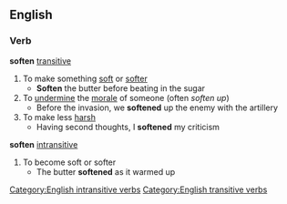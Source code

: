 ==English==
===Verb===
'''soften''' [[transitive]]
#To make something [[soft]] or [[softer]]
#* '''Soften''' the butter before beating in the sugar
#To [[undermine]] the [[morale]] of someone (often ''soften up'')
#* Before the invasion, we '''softened''' up the enemy with the artillery
#To make less [[harsh]]
#* Having second thoughts, I '''softened''' my criticism
'''soften''' [[intransitive]]
#To become soft or softer
#* The butter '''softened''' as it warmed up
[[Category:English intransitive verbs]]
[[Category:English transitive verbs]]